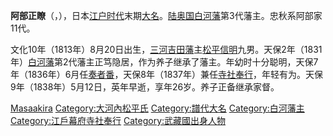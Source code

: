 {{Infobox officeholder 
| name= 阿部正瞭
| image= 
| caption=

| order1=[[白河藩|白河藩]]藩主
| term_start1=1831年
| term_end1=1838年
| predecessor1= [[阿部正篤|阿部正篤]]
| successor1= [[阿部正備|阿部正備]]

| order2=[[江戶幕府|江戶幕府]][[寺社奉行|寺社奉行]]
| term_start2=1837年
| term_end2=1838年
| predecessor2= 
| successor2= 

| birth_date={{birth date|1813|9|14}}<br>（[[文化_(年号)|文化]]10年8月20日）
| birth_place= 
| death_date={{death date and age|1838|5|3|1813|9|14}}<br>（[[天保_(日本)|天保]]9年5月12日）
| death_place= 
| module  = {{日本武士|child=yes
|時代= [[江户时代|江户时代]]后期
|改名= 
|別名= 益之助（幼名）
|諡号= 
|神号= 
|戒名= 成德院殿行誉自昭翠山大居士
|洗禮名= 
|墓所= [[东京都|东京都]][[台东区|台东区]]藏前西福寺
|朝廷官位= 从五位下、能登守
|幕府= 
|主君= 
|藩= [[陆奥国|陆奥国]][[白河藩|白河藩]]主
|氏族= [[松平氏|松平氏]]→[[阿部氏_(德川谱代)|阿部氏]]
|父= [[松平信明|松平信明]]
|母=利和（神原氏之女）
|养父=''[[阿部正笃|阿部正笃]]''
|兄弟= 
|正室=[[永井直与|永井直与]]之女（松井[[松平康任|松平康任]]之养女）
|子= 善七郎、禎之進、拎鋼
|女=1人
|养子=''[[阿部正备|阿部正备]]''
 }}
}}
'''阿部正瞭'''（{{jpn|j=阿部 正瞭|kana=あべ まさあきら|rm=Abe Masaakira}}，{{bd|1813年|9月14日|1838年|5月3日|catIdx=A}}），日本[[江户时代|江户时代]]末期[[大名_(称谓)|大名]]。[[陆奥国|陆奥国]][[白河藩|白河藩]]第3代藩主。忠秋系阿部家11代。

文化10年（1813年）8月20日出生，[[三河吉田藩|三河吉田藩]]主[[松平信明|松平信明]]九男。天保2年（1831年）[[白河藩|白河藩]]第2代藩主正笃隐居，作为养子继承了藩主。年幼时十分聪明，天保7年（1836年）6月任[[奏者番|奏者番]]，天保8年（1837年）兼任[[寺社奉行|寺社奉行]]，年轻有为。天保9年（1838年）5月12日，英年早逝，享年26岁。养子正备继承家督。

{{白河藩主|阿部氏|第3任|1831年 - 1838年}}

{{DEFAULTSORT:Abe Masaakira}}
[[Category:阿部氏|Masaakira]]
[[Category:大河內松平氏|Category:大河內松平氏]]
[[Category:譜代大名|Category:譜代大名]]
[[Category:白河藩主|Category:白河藩主]]
[[Category:江戶幕府寺社奉行|Category:江戶幕府寺社奉行]]
[[Category:武藏國出身人物|Category:武藏國出身人物]]
